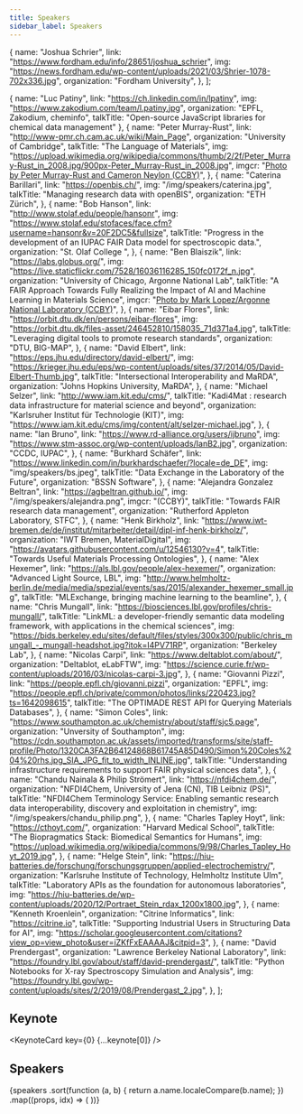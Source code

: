 ```yaml
---
title: Speakers
sidebar_label: Speakers
---
```



  {
    name: "Joshua Schrier",
    link: "https://www.fordham.edu/info/28651/joshua_schrier",
    img: "https://news.fordham.edu/wp-content/uploads/2021/03/Shrier-1078-702x336.jpg",
    organization: "Fordham University",
  },
];

  {
    name: "Luc Patiny",
    link: "https://ch.linkedin.com/in/lpatiny",
    img: "https://www.zakodium.com/team/l.patiny.jpg",
    organization: "EPFL, Zakodium, cheminfo",
    talkTitle: "Open-source JavaScript libraries for chemical data management"
  },
  {
    name: "Peter Murray-Rust",
    link: "http://www-pmr.ch.cam.ac.uk/wiki/Main_Page",
    organization: "University of Cambridge",
    talkTitle: "The Language of Materials",
    img: "https://upload.wikimedia.org/wikipedia/commons/thumb/2/2f/Peter_Murray-Rust_in_2008.jpg/900px-Peter_Murray-Rust_in_2008.jpg",
    imgcr:
      "<a href='https://commons.wikimedia.org/wiki/File:Peter_Murray-Rust_in_2008.jpg'>Photo by Peter Murray-Rust and Cameron Neylon (CCBY)</a>",
  },
  {
    name: "Caterina Barillari",
    link: "https://openbis.ch/",
    img: "/img/speakers/caterina.jpg",
    talkTitle: "Managing research data with openBIS",
    organization: "ETH Zürich",
  },
  {
    name: "Bob Hanson",
    link: "http://www.stolaf.edu/people/hansonr",
    img: "https://www.stolaf.edu/stofaces/face.cfm?username=hansonr&v=20F2DC5&fullsize",
    talkTitle:
      "Progress in the development of an IUPAC FAIR Data model for spectroscopic data.",
    organization: "St. Olaf College ",
  },
  {
    name: "Ben Blaiszik",
    link: "https://labs.globus.org/",
    img: "https://live.staticflickr.com/7528/16036116285_150fc0172f_n.jpg",
    organization: "University of Chicago, Argonne National Lab",
    talkTitle:
      "A FAIR Approach Towards Fully Realizing the Impact of AI and Machine Learning in Materials Science",
    imgcr:
      "<a href='https://www.flickr.com/photos/argonne/16036116285/in/photostream/'>Photo by Mark Lopez/Argonne National Laboratory (CCBY)</a>",
  },
  {
    name: "Eibar Flores",
    link: "https://orbit.dtu.dk/en/persons/eibar-flores",
    img: "https://orbit.dtu.dk/files-asset/246452810/158035_71d371a4.jpg",
    talkTitle: "Leveraging digital tools to promote research standards",
    organization: "DTU, BIG-MAP",
  },
  {
    name: "David Elbert",
    link: "https://eps.jhu.edu/directory/david-elbert/",
    img: "https://krieger.jhu.edu/eps/wp-content/uploads/sites/37/2014/05/David-Elbert-Thumb.jpg",
    talkTitle: "Intersectional Interoperability and MaRDA",
    organization: "Johns Hopkins University, MaRDA",
  },
  {
    name: "Michael Selzer",
    link: "http://www.iam.kit.edu/cms/",
    talkTitle: "Kadi4Mat : research data infrastructure for material science and beyond",
    organization: "Karlsruher Institut für Technologie (KIT)",
    img: "https://www.iam.kit.edu/cms/img/content/alt/selzer-michael.jpg",
  },
  {
    name: "Ian Bruno",
    link: "https://www.rd-alliance.org/users/ijbruno",
    img: "https://www.stm-assoc.org/wp-content/uploads/IanB2.jpg",
    organization: "CCDC, IUPAC",
  },
    {
    name: "Burkhard Schäfer",
    link: "https://www.linkedin.com/in/burkhardschaefer/?locale=de_DE",
    img: "img/speakers/bs.jpeg",
    talkTitle: "Data Exchange in the Laboratory of the Future",
    organization: "BSSN Software",
  },
  {
    name: "Alejandra Gonzalez Beltran",
    link: "https://agbeltran.github.io/",
    img: "/img/speakers/alejandra.png",
    imgcr: "(CCBY)",
    talkTitle: "Towards FAIR research data management",
    organization: "Rutherford Appleton Laboratory, STFC",
  },
  {
    name: "Henk Birkholz",
    link: "https://www.iwt-bremen.de/de/institut/mitarbeiter/detail/dipl-inf-henk-birkholz/",
    organization: "IWT Bremen, MaterialDigital",
    img: "https://avatars.githubusercontent.com/u/12546130?v=4",
    talkTitle: "Towards Useful Materials Processing Ontologies",
  },
  {
    name: "Alex Hexemer",
    link: "https://als.lbl.gov/people/alex-hexemer/",
    organization: "Advanced Light Source, LBL",
    img: "http://www.helmholtz-berlin.de/media/media/spezial/events/sas/2015/alexander_hexemer_small.jpg",
    talkTitle: "MLExchange, bringing machine learning to the beamline",
  },
  {
    name: "Chris Mungall",
    link: "https://biosciences.lbl.gov/profiles/chris-mungall/",
    talkTitle:
      "LinkML: a developer-friendly semantic data modeling framework, with applications in the chemical sciences",
    img: "https://bids.berkeley.edu/sites/default/files/styles/300x300/public/chris_mungall_-_mungall-headshot.jpg?itok=I4PV71RP",
    organization: "Berkeley Lab",
  },
  {
    name: "Nicolas Carpi",
    link: "https://www.deltablot.com/about/",
    organization: "Deltablot, eLabFTW",
    img: "https://science.curie.fr/wp-content/uploads/2016/03/nicolas-carpi-3.jpg",
  },
  {
    name: "Giovanni Pizzi",
    link: "https://people.epfl.ch/giovanni.pizzi",
    organization: "EPFL",
    img: "https://people.epfl.ch/private/common/photos/links/220423.jpg?ts=1642098615",
    talkTitle: "The OPTIMADE REST API for Querying Materials Databases",
  },
  {
    name: "Simon Coles",
    link: "https://www.southampton.ac.uk/chemistry/about/staff/sjc5.page",
    organization: "Unversity of Southampton",
    img: "https://cdn.southampton.ac.uk/assets/imported/transforms/site/staff-profile/Photo/1320CA3FA2B64124868B61745A85D490/Simon%20Coles%204%20rhs.jpg_SIA_JPG_fit_to_width_INLINE.jpg",
    talkTitle:
      "Understanding infrastructure requirements to support FAIR physical sciences data",
  },
  {
    name: "Chandu Nainala & Philip Strömert",
    link: "https://nfdi4chem.de/",
    organization: "NFDI4Chem, University of Jena (CN), TIB Leibniz (PS)",
    talkTitle: "NFDI4Chem Terminology Service: Enabling semantic research data interoperability, discovery and exploitation in chemistry",
    img: "/img/speakers/chandu_philip.png",
  },
  {
    name: "Charles Tapley Hoyt",
    link: "https://cthoyt.com/",
    organization: "Harvard Medical School",
    talkTitle: "The Biopragmatics Stack: Biomedical Semantics for Humans",
    img: "https://upload.wikimedia.org/wikipedia/commons/9/98/Charles_Tapley_Hoyt_2019.jpg",
  },
  {
    name: "Helge Stein",
    link: "https://hiu-batteries.de/forschung/forschungsgruppen/applied-electrochemistry/",
    organization: "Karlsruhe Institute of Technology, Helmholtz Institute Ulm",
    talkTitle: "Laboratory APIs as the foundation for autonomous laboratories",
    img: "https://hiu-batteries.de/wp-content/uploads/2020/12/Portraet_Stein_rdax_1200x1800.jpg",
  },
  {
    name: "Kenneth Kroenlein",
    organization: "Citrine Informatics",
    link: "https://citrine.io",
    talkTitle: "Supporting Industrial Users in Structuring Data for AI",
    img: "https://scholar.googleusercontent.com/citations?view_op=view_photo&user=iZKfFxEAAAAJ&citpid=3",
  },
  {
    name: "David Prendergast",
    organization: "Lawrence Berkeley National Laboratory",
    link: "https://foundry.lbl.gov/about/staff/david-prendergast/",
    talkTitle: "Python Notebooks for X-ray Spectroscopy Simulation and Analysis",
    img: "https://foundry.lbl.gov/wp-content/uploads/sites/2/2019/08/Prendergast_2.jpg",
  },
];

## Keynote

<div className="container">
<div className="row">

<KeynoteCard key={0} {...keynote[0]} />

</div>

</div>

## Speakers

<div className="container">
  <div className="row">
    {speakers
      .sort(function (a, b) {
        return a.name.localeCompare(b.name);
      })
      .map((props, idx) => (
        <Card key={idx} {...props} />
      ))}
  </div>
</div>
